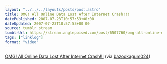 ```yaml
---
layout: "../../../layouts/posts/post.astro"
title: OMG! All Online Data Lost After Internet Crash!!!
datePublished: 2007-07-23T10:57:53+00:00
dateUpdated: 2007-07-23T10:57:53+00:00
source: tumblr stream
tumblrUrl: https://stream.anglepoised.com/post/6507760/omg-all-online-data-lost-after-internet-crash
tags: ["linklog"]
format: "video"
---
```


[OMG! All Online Data Lost After Internet Crash!!!][1] (via [bazookagum024][1])

[1]: https://www.youtube.com/watch?v=z4vDClhnJjs
[2]: http://youtube.com/user/bazookagum024
